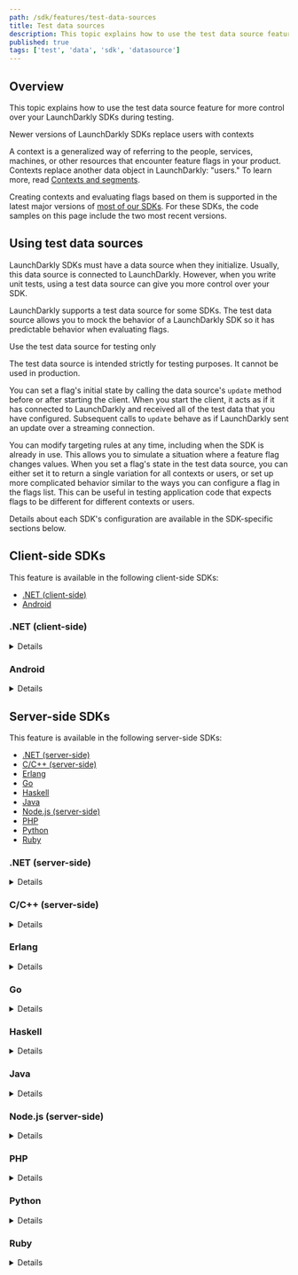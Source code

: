 ```yaml
---
path: /sdk/features/test-data-sources
title: Test data sources
description: This topic explains how to use the test data source feature for more control over your LaunchDarkly SDKs during testing.
published: true
tags: ['test', 'data', 'sdk', 'datasource']
---
```


## Overview

This topic explains how to use the test data source feature for more control over your LaunchDarkly SDKs during testing.

<Callout intent="info">
<CalloutTitle>Newer versions of LaunchDarkly SDKs replace users with contexts</CalloutTitle>
<CalloutDescription>

A context is a generalized way of referring to the people, services, machines, or other resources that encounter feature flags in your product. Contexts replace another data object in LaunchDarkly: "users." To learn more, read [Contexts and segments](/home/contexts).

Creating contexts and evaluating flags based on them is supported in the latest major versions of [most of our SDKs](/sdk). For these SDKs, the code samples on this page include the two most recent versions.

</CalloutDescription>
</Callout>

## Using test data sources

LaunchDarkly SDKs must have a data source when they initialize. Usually, this data source is connected to LaunchDarkly. However, when you write unit tests, using a test data source can give you more control over your SDK.

LaunchDarkly supports a test data source for some SDKs. The test data source allows you to mock the behavior of a LaunchDarkly SDK so it has predictable behavior when evaluating flags.

<Callout intent="alert">
<CalloutTitle>Use the test data source for testing only</CalloutTitle>
<CalloutDescription>

The test data source is intended strictly for testing purposes. It cannot be used in production.

</CalloutDescription>
</Callout>

You can set a flag's initial state by calling the data source's `update` method before or after starting the client. When you start the client, it acts as if it has connected to LaunchDarkly and received all of the test data that you have configured. Subsequent calls to `update` behave as if LaunchDarkly sent an update over a streaming connection.

You can modify targeting rules at any time, including when the SDK is already in use. This allows you to simulate a situation where a feature flag changes values. When you set a flag's state in the test data source, you can either set it to return a single variation for all contexts or users, or set up more complicated behavior similar to the ways you can configure a flag in the flags list. This can be useful in testing application code that expects flags to be different for different contexts or users.

Details about each SDK's configuration are available in the SDK-specific sections below.

## Client-side SDKs

This feature is available in the following client-side SDKs:

* [.NET (client-side)](#net-client-side)
* [Android](#android)

### .NET (client-side)

<Details summary="Expand .NET (client-side) code sample">

To configure the SDK to use a test data source:

<CodeSample>
<CSTab label=".NET SDK v3.0 (C#)">

```csharp
using LaunchDarkly.Sdk.Client.Integrations;

var td = TestData.DataSource();
// You can set any initial flag states here with td.Update

var config = Configuration.Builder("mobile-key-123abc")
    .DataSource(td)
    .Build();
var client = LdClient.Init(config, context, startWaitTime);
```

</CSTab>
<CSTab label=".NET SDK v2.x (C#)">

```csharp
using LaunchDarkly.Sdk.Client.Integrations;

var td = TestData.DataSource();
// You can set any initial flag states here with td.Update

var config = Configuration.Builder("mobile-key-123abc")
    .DataSource(td)
    .Build();
var client = LdClient.Init(config, user, startWaitTime);
```

</CSTab>
</CodeSample>

To set a flag to a specific value:

<CodeSample>
<CSTab label="C#">

```csharp
td.Update(td.Flag("flag-key-123abc").Variation(false);
```

</CSTab>
</CodeSample>

There are other ways you can configure flag behavior using a test data source. Here is an example:

<CodeSample>
<CSTab label=".NET SDK v3.0 (C#)">

```csharp
// This flag is true for the context key "context-key-123abc" and false for everyone else
td.Update(td.Flag("flag-key-456def")
    .Variation(false)
    .VariationForKey(ContextKind.Of("user"), "context-key-123abc", true));

// This flag returns the string variation "green" for contexts where the custom
// attribute "admin" has a value of true, and "red" for all other contexts.
td.Update(td.Flag("flag-key-789ghi")
    .Variations(LdValue.Of("red"), LdValue.Of("green"))
    .VariationFunc(context =>
        context.GetValue("admin").AsBool ? 1 : 0);
```

</CSTab>
<CSTab label=".NET SDK v2.x (C#)">

```csharp
// This flag is true for the user key "user-key-123abc" and false for everyone else
td.Update(td.Flag("flag-key-456def")
    .Variation(false)
    .VariationForUser("user-key-123abc", true));

// This flag returns the string variation "green" for users who have the custom
// attribute "admin" with a value of true, and "red" for everyone else.
td.Update(td.Flag("flag-key-789ghi")
    .Variations(LdValue.Of("red"), LdValue.Of("green"))
    .VariationFunc(user =>
        user.GetAttribute(UserAttribute.ForName("admin")).AsBool ? 1 : 0);
```

</CSTab>
</CodeSample>

To learn more, read [TestData](https://launchdarkly.github.io/dotnet-client-sdk/api/LaunchDarkly.Sdk.Client.Integrations.TestData.html).
</Details>

### Android

<Details summary="Expand Android code sample">

This feature is available in versions 4.0 and higher of the Android SDK.

To configure the SDK to use a test data source:

<CodeSample>
<CSTab label="Java">

```java
using com.launchdarkly.sdk.*;
using com.launchdarkly.sdk.server.*;
using com.launchdarkly.sdk.server.integrations.*;

TestData td = TestData.dataSource();
// You can set any initial flag states here with td.update

LDConfig config = new LDConfig.Builder()
  .mobileKey("mobile-key-123abc")
  .dataSource(td)
  .build();
LDClient client = LDClient.init(this.getApplication(), ldConfig, context, secondsToBlock);
```

</CSTab>
</CodeSample>

To set a flag to a specific value:

<CodeSample>
<CSTab label="Java">

```java
td.update(td.flag("flag-key-123abc").variation(false));
```

</CSTab>
</CodeSample>

There are other ways you can configure flag behavior using a test data source. Here is an example:

<CodeSample>
<CSTab label="Java">

```java
// This flag is true for the context with the key "context-key-123abc" and kind of "organization",
// and false for everyone else
td.update(td.flag("flag-key-123abc")
  .variation(false)
  .variationForKey(ContextKind.of("organization"), "context-key-123abc", true));

// This flag returns the string variation "green" for contexts who have the custom
// attribute "admin" with a value of true, and "red" for everyone else.
td.update(td.flag("flag-key-123abc")
  .variations(LDValue.of("red"), LDValue.of("green"))
  .variationFunc(context ->
    context.getValue("admin").booleanValue() ? 1 : 0));
```

</CSTab>
</CodeSample>

To learn more, read [`TestData`](https://javadoc.io/doc/com.launchdarkly/launchdarkly-android-client-sdk/latest/com/launchdarkly/sdk/android/integrations/TestData.html).
</Details>

## Server-side SDKs

This feature is available in the following server-side SDKs:

* [.NET (server-side)](#net-server-side)
* [C/C++ (server-side)](#cc-server-side)
* [Erlang](#erlang)
* [Go](#go)
* [Haskell](#haskell)
* [Java](#java)
* [Node.js (server-side)](#)
* [PHP](#php)
* [Python](#python)
* [Ruby](#ruby)

### .NET (server-side)

<Details summary="Expand .NET (server-side) code sample">

To configure the SDK to use a test data source:

<CodeSample>
<CSTab label="C#">

```csharp
using LaunchDarkly.Sdk.Server.Integrations;

var td = TestData.DataSource();
// You can set any initial flag states here with td.Update

var config = Configuration.Builder("sdk-key-123abc")
    .DataSource(td)
    .Build();
var client = new LdClient(config);
```

</CSTab>
</CodeSample>

To set a flag to a specific value:

<CodeSample>
<CSTab label=".NET SDK v7.0 (C#)">

```csharp
td.Update(td.Flag("flag-key-123abc").VariationForAll(false));
```

</CSTab>
<CSTab label=".NET SDK v6.x (C#)">

```csharp
td.Update(td.Flag("flag-key-123abc").VariationForAllUsers(false));
```

</CSTab>
</CodeSample>

There are other ways you can configure flag behavior using a test data source. Here is an example:

<CodeSample>
<CSTab label=".NET SDK v7.0 (C#)">

```csharp
// This flag is true for the context with the key "context-key-123abc" and kind of "organization",
// and false for everyone else
td.Update(td.Flag("flag-key-456def")
    .VariationForKey(ContextKind.Of("organization"), "context-key-123abc", true)
    .FallthroughVariation(false));

// This flag returns the string variation "green" for contexts that have the
// attribute "admin" with a value of true, and "red" for everyone else.
td.Update(td.Flag("flag-key-789ghi")
    .Variations(LdValue.Of("red"), LdValue.Of("green"))
    .FallthroughVariation(0)
    .IfMatch("admin", LdValue.Of(true))
    .ThenReturn(1));
```

</CSTab>
<CSTab label=".NET SDK v6.x (C#)">

```csharp
// This flag is true for the user key "user-key-123abc" and false for everyone else
td.Update(td.Flag("flag-key-456def")
    .VariationForUser("user-key-123abc", true)
    .FallthroughVariation(false));

// This flag returns the string variation "green" for users who have the custom
// attribute "admin" with a value of true, and "red" for everyone else.
td.Update(td.Flag("flag-key-789ghi")
    .Variations(LdValue.Of("red"), LdValue.Of("green"))
    .FallthroughVariation(0)
    .IfMatch(UserAttribute.ForName("admin"), LdValue.Of(true))
    .ThenReturn(1));
```

</CSTab>
</CodeSample>

To learn more, read [`TestData`](https://launchdarkly.github.io/dotnet-server-sdk/api/LaunchDarkly.Sdk.Server.Integrations.TestData.html).
</Details>

### C/C++ (server-side)

<Details summary="Expand C/C++ (server-side) code sample">

To configure the SDK to use a test data source:

<CodeSample>
<CSTab label="C/C++">

```c
#include <launchdarkly/integrations/test_data.h>

struct LDTestData *td = LDTestDataInit();

LDConfigSetDataSource(config, LDTestDataCreateDataSource(td));

// Call LDClientInit with config as usual.
```

</CSTab>
</CodeSample>

Once you are finished using the client, ensure the test data source is freed:

<CodeSample>
<CSTab label="C/C++">

```c
// After LDClientClose:
LDTestDataFree(td)
```

</CSTab>
</CodeSample>

To set a flag to a specific value:

<CodeSample>
<CSTab label="C/C++">

```c
struct LDFlagBuilder *flag = LDTestDataFlag(td, "flag-key-123abc");
LDFlagBuilderVariationForAllUsersBoolean(flag, LDBooleanTrue);
LDTestDataUpdate(td, flag);
```

</CSTab>
</CodeSample>

There are other ways you can configure flag behavior using a test data source. Here is an example:

<CodeSample>
<CSTab label="C/C++">

```c
// This flag is true for the user key "user-key-123abc"
// and false for everyone else.
struct LDFlagBuilder *flag2 = LDTestDataFlag(td, "flag-key-456def");
LDFlagBuilderVariationForUserBoolean(flag2, "user-key-123abc", LDBooleanTrue);
LDFlagBuilderFallthroughVariationBoolean(flag2, LDBooleanFalse);
LDTestDataUpdate(td, flag2);


// This flag returns the string variation "green" for
// users who have the custom attribute "admin" with a
// value of true, and "red" for everyone else.

struct LDJSON *variations = LDNewArray();
LDArrayPush(variations, LDNewText("red"));
LDArrayPush(variations, LDNewText("green"));

struct LDFlagBuilder *flag3 = LDTestDataFlag(td, "flag-key-789ghi");
LDFlagBuilderVariations(flag3, variations);
LDFlagBuilderFallthroughVariation(flag3, 0);

struct LDFlagRuleBuilder *rule = LDFlagBuilderIfMatch(flag3, "admin", LDNewBool(LDBooleanTrue));
LDFlagRuleBuilderThenReturn(rule, 1);

LDTestDataUpdate(td, flag3);
```

</CSTab>
</CodeSample>

To learn more, read [`LDTestData`](https://launchdarkly.github.io/c-server-sdk/structLDTestData.html).

</Details>

### Erlang

<Details summary="Expand Erlang code sample">

To configure the SDK to use a test data source:

<CodeSample>
<CSTab label="Erlang">

```erlang
Options = #{
  datasource => testdata,
  send_events => false,
  feature_store => ldclient_storage_map
},
ldclient:start_instance(SdkKey, Options),
```

</CSTab>
</CodeSample>

To set a flag to a specific value:

<CodeSample>
<CSTab label="Erlang SDK v2.0">

```erlang
{ok, Flag} = ldclient_testdata:flag("flag-key-123abc"),
ldclient_testdata:update(ldclient_flagbuilder:variation_for_all(true, Flag)),
```

</CSTab>
<CSTab label="Erlang SDK v1.x">

```erlang
{ok, Flag} = ldclient_testdata:flag("flag-key-123abc"),
ldclient_testdata:update(ldclient_flagbuilder:variation_for_all_users(true, Flag)),
```

</CSTab>
</CodeSample>

There are other ways you can configure flag behavior using a test data source. Here is an example:

<CodeSample>
<CSTab label="Erlang SDK v2.0">

```erlang
%% This flag is true for the context key "user-key-123abc" and false for everyone else
{ok, Flag2} = ldclient_testdata:flag("flag-key-456def"),
UpdatedFlag2 = ldclient_flagbuilder:fallthrough_variation(false,
  ldclient_flagbuilder:variation_for_context(true,  <<"user">>, <<"user-key-123abc">>, Flag2)
),

%% This flag returns the string variation "green" for contexts that have the custom
%% attribute "admin" with a value of true, and "red" for everyone else.
{ok, Flag} = ldclient_testdata:flag("flag-key-789ghi"),
UpdatedFlag = ldclient_flagbuilder:fallthrough_variation(0,
              ldclient_flagbuilder:then_return(1,
              ldclient_flagbuilder:if_match(<<"user">>, <<"admin">>, [true],
              ldclient_flagbuilder:variations([<<"red">>, <<"green">>], Flag)))),
ldclient_testdata:update(UpdatedFlag),
```

</CSTab>
<CSTab label="Erlang SDK v1.x">

```erlang
%% This flag is true for the user key "user-key-123abc" and false for everyone else
{ok, Flag2} = ldclient_testdata:flag("flag-key-456def"),
UpdatedFlag2 = ldclient_flagbuilder:fallthrough_variation(false,
  ldclient_flagbuilder:variation_for_user(<<"user-key-123abc">>, true, Flag2)),

%% This flag returns the string variation "green" for users who have the custom
%% attribute "admin" with a value of true, and "red" for everyone else.
{ok, Flag} = ldclient_testdata:flag("flag-key-789ghi"),
UpdatedFlag = ldclient_flagbuilder:fallthrough_variation(0,
              ldclient_flagbuilder:then_return(1,
              ldclient_flagbuilder:if_match(<<"admin">>, [true],
              ldclient_flagbuilder:variations([<<"red">>, <<"green">>], Flag)))),
ldclient_testdata:update(UpdatedFlag),
```

</CSTab>
</CodeSample>

</Details>

### Go

<Details summary="Expand Go code sample">

To configure the SDK to use a test data source:

<CodeSample>
<CSTab label="Go SDK v6.0">

```go
import (
    ld "github.com/launchdarkly/go-server-sdk/v6"
    "github.com/launchdarkly/go-server-sdk/v6/testhelpers/ldtestdata"
    "github.com/launchdarkly/go-sdk-common/v3/ldcontext"
    "github.com/launchdarkly/go-sdk-common/v3/ldvalue"
)

td := ldtestdata.DataSource()
// You can set any initial flag states here with td.Update

config := ld.Config{
    DataSource: td,
}
client := ld.MakeCustomClient("sdk-key-123abc", config, 0)
```

</CSTab>
<CSTab label="Go SDK v5.x">

```go
import (
    ld "gopkg.in/launchdarkly/go-server-sdk.v5"
    "gopkg.in/launchdarkly/go-server-sdk.v5/testhelpers/ldtestdata"
    "gopkg.in/launchdarkly/go-sdk-common.v2/ldcontext"
    "gopkg.in/launchdarkly/go-sdk-common.v2/ldvalue"
)

td := ldtestdata.DataSource()
// You can set any initial flag states here with td.Update

config := ld.Config{
    DataSource: td,
}
client := ld.MakeCustomClient("sdk-key-123abc", config, 0)
```

</CSTab>
</CodeSample>

To set a flag to a specific value:

<CodeSample>
<CSTab label="Go SDK v6.0">

```go
td.Update(td.Flag("flag-key-123abc").VariationForAll(false))
```

</CSTab>
<CSTab label="Go SDK v5.x">

```go
td.Update(td.Flag("flag-key-123abc").VariationForAllUsers(false))
```

</CSTab>
</CodeSample>

There are other ways you can configure flag behavior using a test data source. Here is an example:

<CodeSample>
<CSTab label="Go SDK v6.0">

```go
// This flag is true for the context with the key "context-key-123abc" and kind of "organization",
// and false for everyone else
td.Update(td.Flag("flag-key-456def").
    VariationForKey("organization", "context-key-123abc", true).
    FallthroughVariation(false));


// This flag returns the string variation "green" for contexts that have the
// attribute "admin" with a value of true, and "red" for everyone else.
td.Update(td.Flag("flag-key-789ghi").
    Variations(ldvalue.String("red"), ldvalue.String("green")).
    FallthroughVariationIndex(0).
    IfMatch(ldcontext.GetValue("admin"), ldvalue.Bool(true)).
    ThenReturnIndex(1));
```

</CSTab>
<CSTab label="Go SDK v5.x">

```go
// This flag is true for the user key "context-key-123abc" and false for everyone else.
td.Update(td.Flag("flag-key-456def").
    VariationForUser("user-key-123abc", true).
    FallthroughVariation(false));


// This flag returns the string variation "green" for users who have the custom
// attribute "admin" with a value of true, and "red" for everyone else.
td.Update(td.Flag("flag-key-789ghi").
    Variations(ldvalue.String("red"), ldvalue.String("green")).
    FallthroughVariationIndex(0).
    IfMatch(lduser.UserAttribute("admin"), ldvalue.Bool(true)).
    ThenReturnIndex(1));
```

</CSTab>
</CodeSample>

To learn more, read [`ldtestdata`](https://pkg.go.dev/github.com/launchdarkly/go-server-sdk/v6/testhelpers/ldtestdata).
</Details>

### Haskell

<Details summary="Expand Haskell code sample">

To configure the SDK to use a test data source:

<CodeSample>
<CSTab label="Haskell">

```haskell
import qualified LaunchDarkly.Server.Integrations.TestData as TestData

 td <- TestData.newTestData
 let config = LD.configSetDataSourceFactory (Just $ TestData.dataSourceFactory td) $ LD.makeConfig "sdk-key-123abc"
 client <- LD.makeClient config
```

</CSTab>
</CodeSample>

To set a flag to a specific value:

<CodeSample>
<CSTab label="Haskell SDK v4.0">

```haskell
TestData.update td =<< ( TestData.flag td "flag-key-123abc"
	<&> TestData.booleanFlag
	<&> TestData.variationForAll True
)
```

</CSTab>
<CSTab label="Haskell SDK v3.x">

```haskell
TestData.update td =<< ( TestData.flag td "flag-key-123abc"
    <&> TestData.booleanFlag
    <&> TestData.variationForAllUsers True
)
```

</CSTab>
</CodeSample>

There are other ways you can configure flag behavior using a test data source. Here is an example:

<CodeSample>
<CSTab label="Haskell SDK v4.0">

```haskell
-- This flag is true for the context with kind "context-kind" and key "context-key-123abc", and false for everyone else
TestData.update td =<< ( TestData.flag td "flag-key-456def"
	<&> TestData.booleanFlag
	<&> TestData.variationForKey "context-kind" "context-key-123abc" (0 :: TestData.VariationIndex)
	<&> TestData.fallthroughVariation (1 :: TestData.VariationIndex)
)

-- This flag returns the string variation "green" for contexts with kind "context-kind"
-- that have the custom attribute "admin" with a value of true, and "red" for everyone else.
TestData.update td =<< ( TestData.flag td "flag-key-456def"
	<&> TestData.variations [toJSON "red", toJSON "green"]
	<&> TestData.ifMatchContext "context-kind" "admin" [Aeson.Bool True]
	<&> TestData.thenReturn (1 :: TestData.VariationIndex)
	<&> TestData.fallthroughVariation (0 :: TestData.VariationIndex))
)
```

</CSTab>
<CSTab label="Haskell SDK v3.x">

```haskell
-- This flag is true for the user key "user-key-123abc" and false for everyone else
TestData.update td =<< ( TestData.flag td "flag-key-456def"
	<&> TestData.booleanFlag
	<&> TestData.variationForUser "user-key-123abc" (0 :: TestData.VariationIndex)
	<&> TestData.fallthroughVariation (1 :: TestData.VariationIndex)
)

-- This flag returns the string variation "green" for users who have the custom
-- attribute "admin" with a value of true, and "red" for everyone else.
TestData.update td =<< ( TestData.flag td "flag-key-456def"
	<&> TestData.variations [toJSON "red", toJSON "green"]
	<&> TestData.ifMatch "admin" [Aeson.Bool True]
	<&> TestData.thenReturn (1 :: TestData.VariationIndex)
	<&> TestData.fallthroughVariation (0 :: TestData.VariationIndex))
)
```

</CSTab>
</CodeSample>

</Details>

### Java

<Details summary="Expand Java code sample">

To configure the SDK to use a test data source:

<CodeSample>
<CSTab label="Java">

```java
using com.launchdarkly.sdk.*;
using com.launchdarkly.sdk.server.*;
using com.launchdarkly.sdk.server.integrations.*;

TestData td = TestData.dataSource();
// You can set any initial flag states here with td.update

LDConfig config = new LDConfig.Builder()
    .dataSource(td)
    .build();
LDClient client = new LDClient(sdkKey, config);
```

</CSTab>
</CodeSample>

To set a flag to a specific value:

<CodeSample>
<CSTab label="Java SDK v6.0">

```java
td.update(td.flag("flag-key-123abc").variationForAll(false));
```

</CSTab>
<CSTab label="Java SDK v5.x">

```java
td.update(td.flag("flag-key-123abc").variationForAllUsers(false));
```

</CSTab>
</CodeSample>

There are other ways you can configure flag behavior using a test data source. Here is an example:

<CodeSample>
<CSTab label="Java SDK v6.0">

```java
// This flag is true for the context with the key "context-key-123abc" and kind of "organization",
// and false for everyone else
td.update(td.flag("flag-key-123abc")
  .variationForKey(ContextKind.of("organization"), "context-key-123abc", true)
  .fallthroughVariation(false));

// This flag returns the string variation "green" for contexts who have the custom
// attribute "admin" with a value of true, and "red" for everyone else.
td.update(td.flag("flag-key-123abc")
  .variations(LDValue.of("red"), LDValue.of("green"))
  .fallthroughVariation(0)
  .ifMatch(ContextAttribute.forName("admin"), LDValue.of(true))
  .thenReturn(1));
```

</CSTab>
<CSTab label="Java SDK v5.x">

```java
// This flag is true for the user key "user-key-123abc" and false for everyone else
td.update(td.flag("flag-key-456def")
  .variationForUser("user-key-123abc", true)
  .fallthroughVariation(false));

// This flag returns the string variation "green" for users who have the custom
// attribute "admin" with a value of true, and "red" for everyone else.
td.update(td.flag("flag-key-123abc")
  .variations(LDValue.of("red"), LDValue.of("green"))
  .fallthroughVariation(0)
  .ifMatch(UserAttribute.forName("admin"), LDValue.of(true))
  .thenReturn(1));
```

</CSTab>
</CodeSample>

To learn more, read [`TestData`](https://javadoc.io/doc/com.launchdarkly/launchdarkly-java-server-sdk/latest/com/launchdarkly/sdk/server/integrations/TestData.html).
</Details>

### Node.js (server-side)

<Details summary="Expand Node.js (server-side) code sample">

To configure the SDK to use a test data source:

<CodeSample>
<CSTab label="JavaScript">

```js
const { TestData } = require('launchdarkly-node-server-sdk/integrations');

const td = TestData();
testData.update(td.flag('flag-key-123abc').booleanFlag().variationForAllUsers(true));
const client = new LDClient('sdk-key-123abc', { updateProcessor: td });

// flags can be updated at any time:
td.update(td.flag('flag-key-456def')
    .variationForUser('user-key-123abc', true)
    .fallthroughVariation(false));

```

</CSTab>
</CodeSample>

To learn more, read [`TestData`](https://launchdarkly.github.io/node-server-sdk/interfaces/_launchdarkly_node_server_sdk_integrations_.TestData.html).

</Details>

### PHP

<Details summary="Expand PHP code sample">

To configure the SDK to use a test data source:

<CodeSample>
<CSTab label="PHP">

```php
require 'vendor/autoload.php';

$td = new LaunchDarkly\Integrations\TestData();
// You can set any initial flag states here with td.update

$client = new LaunchDarkly\LDClient($sdkKey, ['feature_requester' => $td]);
```

</CSTab>
</CodeSample>

To set a flag to a specific value:

<CodeSample>
<CSTab label="PHP SDK v5.0">

```php
$td->update($td->flag("flag-key-123abc")->variationForAll(false));
```

</CSTab>
<CSTab label="PHP SDK v4.x">

```php
$td->update($td->flag("flag-key-123abc")->variationForAllUsers(false));
```

</CSTab>
</CodeSample>

There are other ways you can configure flag behavior using a test data source. Here is an example:

<CodeSample>
<CSTab label="PHP SDK v5.0">

```php
// This flag is true for the context with the key "context-key-123abc" and kind of "organization",
// and false for everyone else
$td->update(
    $td->flag("flag-key-123abc")
       ->variationForKey("organization", "context-key-123abc", true)
       ->fallthroughVariation(false)
);

// This flag returns the string variation "green" for contexts that have the custom
// attribute "admin" with a value of true, and "red" for everyone else.
$td->update(
    $td->flag("flag-key-123abc")
       ->variations("red", "green")
       ->fallthroughVariation(0)
       ->ifMatch("admin", true)
       ->thenReturn(1)
);
```

</CSTab>
<CSTab label="PHP SDK v4.x">

```php
// This flag is true for the user key "user-key-123abc" and false for everyone else
$td->update(
    $td->flag("flag-key-456def")
       ->variationForUser("user-key-123abc", true)
       ->fallthroughVariation(false)
);

// This flag returns the string variation "green" for users who have the custom
// attribute "admin" with a value of true, and "red" for everyone else.
$td->update(
    $td->flag("flag-key-789ghi")
       ->variations("red", "green")
       ->fallthroughVariation(0)
       ->ifMatch("admin", true)
       ->thenReturn(1)
);
```

</CSTab>
</CodeSample>

To learn more, read [`TestData`](https://launchdarkly.github.io/php-server-sdk/classes/LaunchDarkly-Integrations-TestData.html).

</Details>

### Python

<Details summary="Expand Python code sample">

To configure the SDK to use a test data source:

<CodeSample>
<CSTab label="Python">

```python
from ldclient.integrations.test_data import TestData
from ldclient import LDClient, Config

td = TestData.data_source()
# You can set any initial flag states here with td.update
client = LDClient(config=Config(sdk_key, update_processor_class = td))
```

</CSTab>
</CodeSample>

To set a flag to a specific value:

<CodeSample>
<CSTab label="Python SDK v8.0">

```python
td.update(td.flag("flag-key-123abc").variation_for_all(True))
```

</CSTab>
<CSTab label="Python SDK v7.x">

```python
td.update(td.flag("flag-key-123abc").variation_for_all_users(True))
```

</CSTab>
</CodeSample>

There are other ways you can configure flag behavior using a test data source. Here is an example:

<CodeSample>
<CSTab label="Python SDK v8.0">

```python
# This flag is true for the context with the key "context-key-123abc" and kind
# of "organization", and false for everyone else.

td.update(
    td.flag("flag-key-456def") \
        .variation_for_key("organization", "context-key-123abc", True) \
        .fallthrough_variation(False)
)

# This flag returns the string variation "green" for contexts of the kind "user"
# who have the custom attribute "admin" with a value of true, and "red" for
# everyone else.
td.update(
    td.flag("flag-key-789ghi") \
        .variations("red", "green")
        .fallthrough_variation(0)
        .if_match_context("user", "admin", True)
        .then_return(1)
)
```

</CSTab>
<CSTab label="Python SDK v7.x">

```python
# This flag is true for the user key "user-key-123abc" and false for everyone else.
td.update(
    td.flag("flag-key-456def") \
        .variation_for_user("user-key-123abc", True)
        .fallthrough_variation(False)
)

# This flag returns the string variation "green" for users who have the custom
# attribute "admin" with a value of true, and "red" for everyone else.
td.update(
    td.flag("flag-key-789ghi") \
        .variations("red", "green") \
        .fallthrough_variation(0) \
        .if_match("admin", True) \
        .then_return(1)
)
```

</CSTab>
</CodeSample>

To learn more, read [`TestData`](https://launchdarkly-python-sdk.readthedocs.io/en/latest/api-testing.html#ldclient-integrations-test-data-module).
</Details>


### Ruby

<Details summary="Expand Ruby code sample">

To configure the SDK to use a test data source:

<CodeSample>
<CSTab label="Ruby">

```ruby
require 'ldclient-rb'

td = LaunchDarkly::Integrations::TestData.data_source
# You can set any initial flag states here with td.update

config = LaunchDarkly::Config.new(data_source = td)
client = LaunchDarkly::LDClient.new(sdk_key, config)
```

</CSTab>
</CodeSample>

To set a flag to a specific value:

<CodeSample>
<CSTab label="Ruby SDK v7.0">

```ruby
td.update(td.flag("flag-key-123abc").variation_for_all(false))
```

</CSTab>
<CSTab label="Ruby SDK v6.x">

```ruby
td.update(td.flag("flag-key-123abc").variation_for_all_users(false))
```

</CSTab>
</CodeSample>

There are other ways you can configure flag behavior using a test data source. Here is an example:

<CodeSample>
<CSTab label="Ruby SDK v7.0">

```ruby
# This flag is true for the context key "context-key-123abc" and false for everyone else
td.update(td.flag("flag-key-456def").
    variation_for_key("context-key-123abc", true).
    fallthrough_variation(false))

# This flag returns the string variation "green" for contexts who have the custom
# attribute "admin" with a value of true, and "red" for everyone else.
td.update(td.flag("flag-key-789ghi").
    variations("red", "green").
    fallthrough_variation(0).
    if_match_context("user", "admin", true).then_return(1))
```

</CSTab>
<CSTab label="Ruby SDK v6.x">

```ruby
# This flag is true for the user key "user-key-123abc" and false for everyone else
td.update(td.flag("flag-key-456def").
    variation_for_user("user-key-123abc", true).
    fallthrough_variation(false))

# This flag returns the string variation "green" for users who have the custom
# attribute "admin" with a value of true, and "red" for everyone else.
td.update(td.flag("flag-key-789ghi").
    variations("red", "green").
    fallthrough_variation(0).
    if_match("admin", true).then_return(1))
```

</CSTab>
</CodeSample>

To learn more, read [`TestData`](https://launchdarkly.github.io/ruby-server-sdk/LaunchDarkly/Integrations/TestData.html).
</Details>
